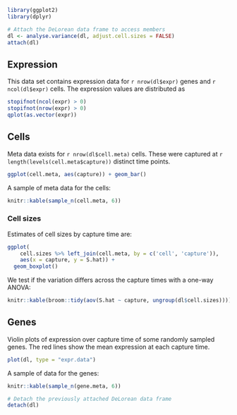 ```r
library(ggplot2)
library(dplyr)
```


```r
# Attach the DeLorean data frame to access members
dl <- analyse.variance(dl, adjust.cell.sizes = FALSE)
attach(dl)
```


## Expression
This data set contains expression data for
`r nrow(dl$expr)` genes and `r ncol(dl$expr)` cells.
The expression values are distributed as
```r
stopifnot(ncol(expr) > 0)
stopifnot(nrow(expr) > 0)
qplot(as.vector(expr))
```


## Cells
Meta data exists for `r nrow(dl$cell.meta)` cells. These were captured at
`r length(levels(cell.meta$capture))` distinct time points.
```r
ggplot(cell.meta, aes(capture)) + geom_bar()
```

A sample of meta data for the cells:
```r
knitr::kable(sample_n(cell.meta, 6))
```

### Cell sizes
Estimates of cell sizes by capture time are:
```r
ggplot(
    cell.sizes %>% left_join(cell.meta, by = c('cell', 'capture')),
    aes(x = capture, y = S.hat)) +
  geom_boxplot()
```
We test if the variation differs across the capture times with a one-way
ANOVA:
```r
knitr::kable(broom::tidy(aov(S.hat ~ capture, ungroup(dl$cell.sizes))))
```


## Genes
Violin plots of expression over capture time of some randomly sampled genes.
The red lines show the mean expression at each capture time.
```r
plot(dl, type = "expr.data")
```

A sample of data for the genes:
```r
knitr::kable(sample_n(gene.meta, 6))
```


```r
# Detach the previously attached DeLorean data frame
detach(dl)
```
